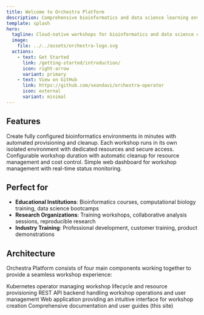 ```yaml
---
title: Welcome to Orchestra Platform
description: Comprehensive bioinformatics and data science learning environment
template: splash
hero:
  tagline: Cloud-native workshops for bioinformatics and data science education
  image:
    file: ../../assets/orchestra-logo.svg
  actions:
    - text: Get Started
      link: /getting-started/introduction/
      icon: right-arrow
      variant: primary
    - text: View on GitHub
      link: https://github.com/seandavi/orchestra-operator
      icon: external
      variant: minimal
---
```



## Features

<CardGrid stagger>
  <Card title="🚀 Instant Workshops" icon="rocket">
    Create fully configured bioinformatics environments in minutes with automated provisioning and cleanup.
  </Card>
  <Card title="🔒 Secure & Isolated" icon="shield">
    Each workshop runs in its own isolated environment with dedicated resources and secure access.
  </Card>
  <Card title="⏰ Time-Limited Sessions" icon="clock">
    Configurable workshop duration with automatic cleanup for resource management and cost control.
  </Card>
  <Card title="🎯 User-Friendly" icon="star">
    Simple web dashboard for workshop management with real-time status monitoring.
  </Card>
</CardGrid>

## Perfect for

- **Educational Institutions**: Bioinformatics courses, computational biology training, data science bootcamps
- **Research Organizations**: Training workshops, collaborative analysis sessions, reproducible research
- **Industry Training**: Professional development, customer training, product demonstrations

## Architecture

Orchestra Platform consists of four main components working together to provide a seamless workshop experience:

<CardGrid>
  <Card title="Orchestra Operator" icon="star">
    Kubernetes operator managing workshop lifecycle and resource provisioning
  </Card>
  <Card title="Orchestra API" icon="laptop">
    REST API backend handling workshop operations and user management
  </Card>
  <Card title="Orchestra Frontend" icon="document">
    Web application providing an intuitive interface for workshop creation
  </Card>
  <Card title="Orchestra Docs" icon="information">
    Comprehensive documentation and user guides (this site)
  </Card>
</CardGrid>
